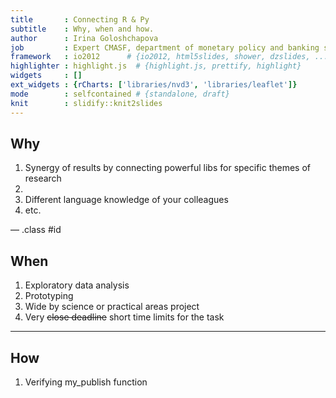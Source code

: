 ```yaml
---
title       : Connecting R & Py
subtitle    : Why, when and how.
author      : Irina Goloshchapova
job         : Expert CMASF, department of monetary policy and banking system analysis 
framework   : io2012      # {io2012, html5slides, shower, dzslides, ...}
highlighter : highlight.js  # {highlight.js, prettify, highlight}
widgets     : []    
ext_widgets : {rCharts: ['libraries/nvd3', 'libraries/leaflet']}
mode        : selfcontained # {standalone, draft}
knit        : slidify::knit2slides
---
```


## Why

1. Synergy of results by connecting powerful libs for specific themes of research
2. 
3. Different language knowledge of your colleagues
4. etc.

--- .class #id 

## When

1. Exploratory data analysis
2. Prototyping
3. Wide by science or practical areas project
4. Very ~~close deadline~~ short time limits for the task

--- 
## How

1. Verifying my_publish function
